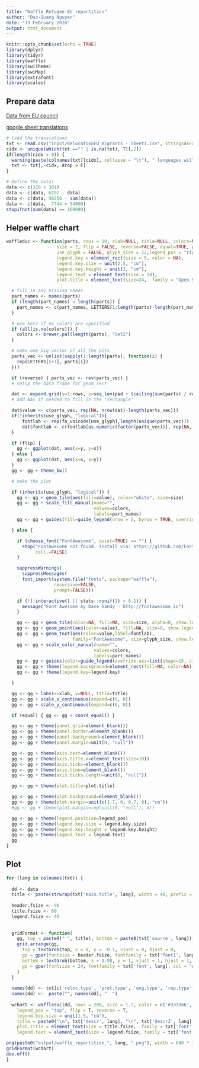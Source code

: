 ```yaml
---
title: "Waffle Refugee EU repartition"
author: "Duc-Quang Nguyen"
date: "13 February 2016"
output: html_document
---
```


```r
knitr::opts_chunk$set(echo = TRUE)
library(dplyr)
library(tidyr)
library(waffle)
library(swiTheme)
library(swiMap)
library(extrafont)
library(scales)
```

## Prepare data

[Data from EU council](http://ec.europa.eu/dgs/home-affairs/what-we-do/policies/european-agenda-migration/press-material/docs/state_of_play_-_relocation_en.pdf)

[google sheet translations](https://docs.google.com/spreadsheets/d/1sUj5E_rtbsT-ZqFTCgQ4HO2q8zGngjqwu1OnOBWtt1I/edit#gid=0)


```r
# load the translations
txt <- read.csv("input/RelocationEU_migrants - Sheet1.csv", stringsAsFactors = F, row.names = 1)
cidx <- unique(which(txt =="" | is.na(txt), T)[,2])
if(length(cidx > 0)) {
  warning(paste(colnames(txt)[cidx], collapse = "\t"), " languages will be discarded!", "\n")
  txt <- txt[,-cidx, drop = F]
}

# Define the data!
data <- c(328 + 301)
data <- c(data, 6202 - data)
data <- c(data, 98256 - sum(data))
data <- c(data,  7744 + 54000)
stopifnot(sum(data) == 160000)
```

## Helper waffle chart
```r
waffleduc <- function(parts, rows = 10, xlab=NULL, title=NULL, colors=NA,
                   size = 2, flip = FALSE, reverse=FALSE, equal=TRUE, pad=0,
                   use_glyph = FALSE, glyph_size = 12,legend_pos = "right", 
                   legend.key = element_rect(size = 5, color = NA),
                   legend.key.size = unit(2.5, "cm"),
                   legend.key.height = unit(3, "cm"),
                   legend.text = element_text(size = 50), 
                   plot.title = element_text(size=24,  family = "Open Sans Semibold", hjust = 0, vjust = -0.1)) {

  # fill in any missing names
  part_names <- names(parts)
  if (length(part_names) < length(parts)) {
    part_names <- c(part_names, LETTERS[1:length(parts)-length(part_names)])
  }

  # use Set2 if no colors are specified
  if (all(is.na(colors))) {
    colors <- brewer.pal(length(parts), "Set2")
  }

  # make one big vector of all the bits
  parts_vec <- unlist(sapply(1:length(parts), function(i) {
    rep(LETTERS[i+1], parts[i])
  }))

  if (reverse) { parts_vec <- rev(parts_vec) }
  # setup the data frame for geom_rect

  dat <- expand.grid(y=1:rows, x=seq_len(pad + (ceiling(sum(parts) / rows))))
  # add NAs if needed to fill in the "rectangle"

  dat$value <- c(parts_vec, rep(NA, nrow(dat)-length(parts_vec)))
  if(!inherits(use_glyph, "logical")){
      fontlab <- rep(fa_unicode[use_glyph],length(unique(parts_vec)))
      dat$fontlab <- c(fontlab[as.numeric(factor(parts_vec))], rep(NA, nrow(dat)-length(parts_vec)))
  }

  if (flip) {
    gg <- ggplot(dat, aes(x=y, y=x))
  } else {
    gg <- ggplot(dat, aes(x=x, y=y))
  }
  gg <- gg + theme_bw()

  # make the plot

  if (inherits(use_glyph, "logical")) {
    gg <- gg + geom_tile(aes(fill=value), color="white", size=size)
    gg <- gg + scale_fill_manual(name="",
                                 values=colors,
                                 labels=part_names)
    gg <- gg + guides(fill=guide_legend(nrow = 2, byrow = TRUE, override.aes=list(colour=NULL)))

  } else {

    if (choose_font("FontAwesome", quiet=TRUE) == "") {
      stop("FontAwesome not found. Install via: https://github.com/FortAwesome/Font-Awesome/tree/master/fonts",
           call.=FALSE)
    }

    suppressWarnings(
      suppressMessages(
      font_import(system.file("fonts", package="waffle"),
                  recursive=FALSE,
                  prompt=FALSE)))

    if (!(!interactive() || stats::runif(1) > 0.1)) {
      message("Font Awesome by Dave Gandy - http://fontawesome.io")
    }

    gg <- gg + geom_tile(color=NA, fill=NA, size=size, alpha=0, show.legend=FALSE)
    gg <- gg + geom_point(aes(color=value), fill=NA, size=0, show.legend=TRUE)
    gg <- gg + geom_text(aes(color=value,label=fontlab),
                         family="FontAwesome", size=glyph_size, show.legend=FALSE)
    gg <- gg + scale_color_manual(name="",
                                 values=colors,
                                 labels=part_names)
    gg <- gg + guides(color=guide_legend(override.aes=list(shape=15, size=7), nrow = 2))
    gg <- gg + theme(legend.background=element_rect(fill=NA, color=NA))
    gg <- gg + theme(legend.key=legend.key)

  }

  gg <- gg + labs(x=xlab, y=NULL, title=title)
  gg <- gg + scale_x_continuous(expand=c(0, 0))
  gg <- gg + scale_y_continuous(expand=c(0, 0))

  if (equal) { gg <- gg + coord_equal() }

  gg <- gg + theme(panel.grid=element_blank())
  gg <- gg + theme(panel.border=element_blank())
  gg <- gg + theme(panel.background=element_blank())
  gg <- gg + theme(panel.margin=unit(0, "null"))

  gg <- gg + theme(axis.text=element_blank())
  gg <- gg + theme(axis.title.x=element_text(size=10))
  gg <- gg + theme(axis.ticks=element_blank())
  gg <- gg + theme(axis.line=element_blank())
  gg <- gg + theme(axis.ticks.length=unit(0, "null"))

  gg <- gg + theme(plot.title=plot.title)

  gg <- gg + theme(plot.background=element_blank())
  gg <- gg + theme(plot.margin=unit(c(1.7, 0, 0.7, 0), "cm"))
  #gg <- gg + theme(plot.margin=rep(unit(0, "null"), 4))

  gg <- gg + theme(legend.position=legend_pos)
  gg <- gg + theme(legend.key.size = legend.key.size)
  gg <- gg + theme(legend.key.height = legend.key.height)
  gg <- gg + theme(legend.text = legend.text)
  gg
}
```

## Plot
```r

for (lang in colnames(txt)) {
  
  dd <- data
  title <- paste(strwrap(txt['main.title', lang], width = 48, prefix = "\n ", initial = ""), collapse ="")
  
  header.fsize <- 96
  title.fsize <- 60
  legend.fsize <- 40
  
  
  gridFormat <- function(
    gg, top = paste0(" ", title), bottom = paste0(txt['source', lang])) {
    grid.arrange(gg,
      top = textGrob(top, x = 0, y = -0.1, vjust = 0, hjust = 0,
      gp = gpar(fontsize = header.fsize, fontfamily = txt['font1', lang], col = "black", lineheight = 0.8)),
      bottom = textGrob(bottom, x = 0.98, y = 1, vjust = 1, hjust = 1,
      gp = gpar(fontsize = 24, fontfamily = txt['font', lang], col = "#737373"))
    )
  }
  
  names(dd) <- txt[c('reloc.type', 'pret.type', 'eng.type', 'rep.type'), lang]
  names(dd) <-  paste("", names(dd), "  ")
  
  wchart <- waffleduc(dd, rows = 200, size = 1.2, color = c('#333366', '#ab3d3f', '#aa8959', "darkgrey"), 
    legend_pos = "top", flip = T, reverse = T, 
    legend.key.size = unit(1.5, "cm"),
    title = paste0("\n", txt['descr', lang], "\n", txt['descr2', lang], "\n", txt['descr3', lang], "\n"),
    plot.title = element_text(size = title.fsize,  family = txt['font', lang], hjust = 0, vjust = -0.1),
    legend.text = element_text(size = legend.fsize, family = txt['font', lang]))

png(paste0("output/waffle_repartition_", lang, ".png"), width = 640 * 3, height = 640 * 12)
gridFormat(wchart)
dev.off()
}

```